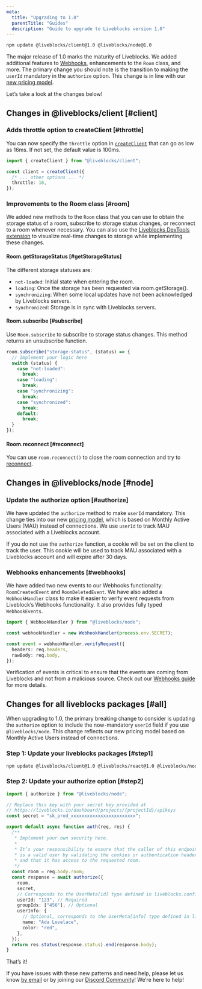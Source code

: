```yaml
---
meta:
  title: "Upgrading to 1.0"
  parentTitle: "Guides"
  description: "Guide to upgrade to Liveblocks version 1.0"
---
```


```bash
npm update @liveblocks/client@1.0 @liveblocks/node@1.0
```

The major release of 1.0 marks the maturity of Liveblocks. We added additional
features to [Webhooks](/docs/guides/webhooks), enhancements to the `Room` class,
and more. The primary change you should note is the transition to making the
`userId` mandatory in the `authorize` option. This change is in line with our
[new pricing model](https://liveblocks.io/pricing).

Let’s take a look at the changes below!

## Changes in @liveblocks/client [#client]

### Adds throttle option to createClient [#throttle]

You can now specify the `throttle` option in
[`createClient`](https://liveblocks.io/docs/api-reference/liveblocks-client#createClientThrottle)
that can go as low as 16ms. If not set, the default value is 100ms.

```ts highlight="5"
import { createClient } from "@liveblocks/client";

const client = createClient({
  /* ... other options ... */
  throttle: 16,
});
```

### Improvements to the Room class [#room]

We added new methods to the `Room` class that you can use to obtain the storage
status of a room, subscribe to storage status changes, or reconnect to a room
whenever necessary. You can also use the
[Liveblocks DevTools extension](/devtools) to visualize real-time changes to
storage while implementing these changes.

#### Room.getStorageStatus [#getStorageStatus]

The different storage statuses are:

- `not-loaded`: Initial state when entering the room.
- `loading`: Once the storage has been requested via room.getStorage().
- `synchronizing`: When some local updates have not been acknowledged by
  Liveblocks servers.
- `synchronized`: Storage is in sync with Liveblocks servers.

#### Room.subscribe [#subscribe]

Use `Room.subscribe` to subscribe to storage status changes. This method returns
an unsubscribe function.

```ts
room.subscribe("storage-status", (status) => {
  // Implement your logic here
  switch (status) {
    case "not-loaded":
      break;
    case "loading":
      break;
    case "synchronizing":
      break;
    case "synchronized":
      break;
    default:
      break;
  }
});
```

#### Room.reconnect [#reconnect]

You can use `room.reconnect()` to close the room connection and try to
[reconnect](/docs/api-reference/liveblocks-client#Room.reconnect).

## Changes in @liveblocks/node [#node]

### Update the authorize option [#authorize]

We have updated the `authorize` method to make `userId` mandatory. This change
ties into our new [pricing model](https://liveblocks.io/pricing), which is based
on Monthly Active Users (MAU) instead of connections. We use `userId` to track
MAU associated with a Liveblocks account.

If you do not use the `authorize` function, a cookie will be set on the client
to track the user. This cookie will be used to track MAU associated with a
Liveblocks account and will expire after 30 days.

### Webhooks enhancements [#webhooks]

We have added two new events to our Webhooks functionality: `RoomCreatedEvent`
and `RoomDeletedEvent`. We have also added a `WebhookHandler` class to make it
easier to verify event requests from Liveblock’s Webhooks functionality. It also
provides fully typed `WebhookEvents`.

```ts
import { WebhookHandler } from "@liveblocks/node";

const webhookHandler = new WebhookHandler(process.env.SECRET);

const event = webhookHandler.verifyRequest({
  headers: req.headers,
  rawBody: req.body,
});
```

Verification of events is critical to ensure that the events are coming from
Liveblocks and not from a malicious source. Check out our
[Webhooks guide](https://liveblocks.io/docs/guides/webhooks) for more details.

## Changes for all liveblocks packages [#all]

When upgrading to 1.0, the primary breaking change to consider is updating the
`authorize` option to include the now-mandatory `userId` field if you use
`@liveblocks/node`. This change reflects our new pricing model based on Monthly
Active Users instead of connections.

### Step 1: Update your liveblocks packages [#step1]

```bash
npm update @liveblocks/client@1.0 @liveblocks/react@1.0 @liveblocks/node@1.0
```

### Step 2: Update your authorize option [#step2]

```ts highlight="20"
import { authorize } from "@liveblocks/node";

// Replace this key with your secret key provided at
// https://liveblocks.io/dashboard/projects/{projectId}/apikeys
const secret = "sk_prod_xxxxxxxxxxxxxxxxxxxxxxxx";

export default async function auth(req, res) {
  /**
   * Implement your own security here.
   *
   * It’s your responsibility to ensure that the caller of this endpoint
   * is a valid user by validating the cookies or authentication headers
   * and that it has access to the requested room.
   */
  const room = req.body.room;
  const response = await authorize({
    room,
    secret,
    // Corresponds to the UserMeta[id] type defined in liveblocks.config.ts
    userId: "123", // Required
    groupIds: ["456"], // Optional
    userInfo: {
      // Optional, corresponds to the UserMeta[info] type defined in liveblocks.config.ts
      name: "Ada Lovelace",
      color: "red",
    },
  });
  return res.status(response.status).end(response.body);
}
```

That’s it!

If you have issues with these new patterns and need help, please let us know
[by email](mailto:support@liveblocks.io) or by joining our
[Discord Community](/discord)! We’re here to help!
